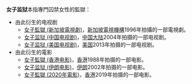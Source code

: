 '''女子监狱'''本指專門囚禁女性的監獄：
*由此衍生的电视剧
**[[女子監獄_(新加坡電視劇)|女子監獄 (新加坡電視劇)]]，[[新加坡電視機構|新加坡電視機構]]1996年拍攝的一部電視劇。
**[[女子监狱_(中国电视剧)|女子监狱 (中国电视剧)]]，[[中国大陆|中国大陆]]2004年拍摄的一部电视剧。
**[[女子监狱_(美国电视剧)|女子监狱 (美国电视剧)]]，[[美国|美国]]2013年拍摄的一部电视剧。
*由此衍生的電影
**[[女子監獄_(香港电影)|女子監獄 (香港电影)]]，[[香港|香港]]1988年拍摄的一部电影。
**[[女子监狱_(伊朗电影)|女子监狱 (伊朗电影)]]，[[伊朗|伊朗]]2002年拍摄的一部电影。
**[[女子監獄_(2020年電影)|女子監獄 (2020年電影)]]，[[香港|香港]]2019年拍摄的一部电影。
{{Disambig|Cat=四字消歧义}}